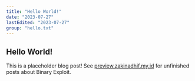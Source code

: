 ```yaml
---
title: "Hello World!"
date: "2023-07-27"
lastEdited: "2023-07-27"
group: "hello.txt"
---
```


## Hello World!

This is a placeholder blog post! See [preview.zakinadhif.my.id](https://preview.zakinadhif.my.id)
for unfinished posts about Binary Exploit.